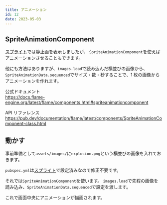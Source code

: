 ```yaml
---
title: アニメーション
id: 12
date: 2023-05-03
---
```



## SpriteAnimationComponent

[スプライト](/examples/sprite#sprite)では静止画を表示しましたが、
`SpriteAnimationComponent`を使えばアニメーションさせることもできます。

他にも方法はありますが、`images.load`で読み込んだ横並びの画像から、
`SpriteAnimationData.sequenced`でサイズ・数・秒することで、1 枚の画像からアニメーションを作れます。

公式ドキュメント  
https://docs.flame-engine.org/latest/flame/components.html#spriteanimationcomponent

API リファレンス  
https://pub.dev/documentation/flame/latest/components/SpriteAnimationComponent-class.html

## 動かす

事前準備として`assets/images/`に`explosion.png`という横並びの画像を入れておきます。

<DemoImage file="explosion.png" />

`pubspec.yml`は[スプライト](/examples/sprite#sprite)で設定済みなので修正不要です。

それでは`SpriteAnimationComponent`を使います。
`images.load`で先程の画像を読み込み、`SpriteAnimationData.sequenced`で設定を渡します。

<ExampleCode file="animation/game.dart" />

これで画面中央にアニメーションが描画されます。
